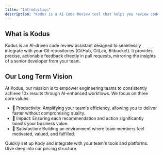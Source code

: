 ```yaml
---
title: "Introduction"
description: "Kodus is a AI Code Review tool that helps you review code faster and smarter."
---
```


## What is Kodus

Kodus is an AI-driven code review assistant designed to seamlessly integrate with your Git repositories (GitHub, GitLab, Bitbucket).
It provides precise, actionable feedback directly in pull requests, mirroring the insights of a senior developer from your team.

## Our Long Term Vision

At Kodus, our mission is to empower engineering teams to consistently achieve 10x results through AI-enhanced workflows. We focus on three core values:

- 🚀 Productivity: Amplifying your team's efficiency, allowing you to deliver faster without compromising quality.
- 🎯 Impact: Ensuring each recommendation and action significantly boosts your business value.
- 💜 Satisfaction: Building an environment where team members feel motivated, valued, and fulfilled.

<CardGroup cols={1}>
  <Card title="Getting Started" icon="square-1" href="quickstart">
    Quickly set up Kody and integrate with your team's tools and platforms.
  </Card>
  <Card title="Explore Pricing" icon="square-2" href="quickstart">
    Dive deep into our pricing structure.
  </Card>
</CardGroup>
